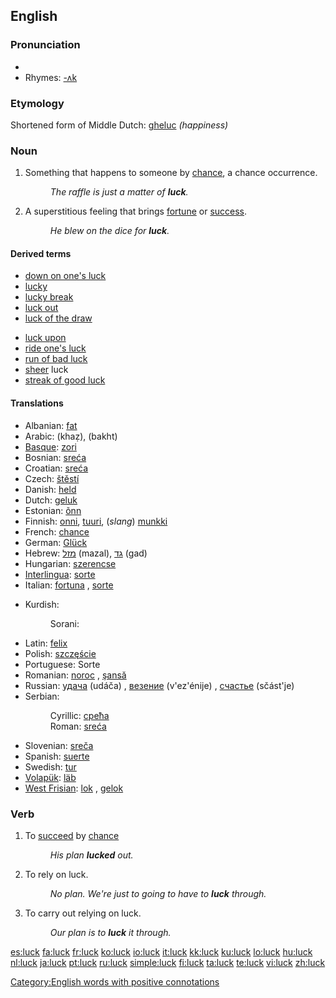 ==English==

===Pronunciation===
{{IPA|/'lʌk/}}
* {{audio|en-us-luck.ogg|Audio (US)}}
* Rhymes: [[Rhymes:English:-ʌk|-ʌk]]

===Etymology===
Shortened form of Middle Dutch: [[gheluc]] ''(happiness)''

===Noun===
{{en-noun|-}}

# Something that happens to someone by [[chance]], a chance occurrence.
#: ''The raffle is just a matter of '''luck'''.''
# A superstitious feeling that brings [[fortune]] or [[success]].
#: ''He blew on the dice for '''luck'''.''

====Derived terms====
{{rel-top|terms derived from luck (noun)}}
* [[down on one's luck]]
* [[lucky]]
* [[lucky break]]
* [[luck out]]
* [[luck of the draw]]
{{rel-mid}}
* [[luck upon]]
* [[ride one's luck]]
* [[run of bad luck]]
* [[sheer]] luck
* [[streak of good luck]]
{{rel-bottom}}

====Translations====
{{trans-top|something that happens to someone by chance}}
* Albanian: [[fat]]
* Arabic: {{Arab|[[خظ]]}} (khaẓ), {{Arab|[[بخت]]}} (bakht)
* [[Basque]]: [[zori]]
* Bosnian: [[sreća#Bosnian|sreća]] {{f}}
* Croatian: [[sreća#Croatian|sreća]] {{f}}
* Czech: [[štěstí]] {{n}}
* Danish: [[held]] {{n}}
* Dutch: [[geluk]] {{n}}
* Estonian: [[õnn]]
* Finnish: [[onni]], [[tuuri]], (''slang'') [[munkki]]
* French: [[chance]] {{f}}
* German: [[Glück]] {{n}}
* Hebrew: [[מזל]] (mazal), [[גד]] (gad)
* Hungarian: [[szerencse]]
* [[Interlingua]]: [[sorte]]
* Italian: [[fortuna]] {{f}}, [[sorte]] {{f}}
{{trans-mid}}
* Kurdish:
*: Sorani: {{t|ku|به‌خت|tr=bext|sc=KUchar}}
* Latin: [[felix]] {{f}}
* Polish: [[szczęście]] {{n}}
* Portuguese: Sorte
* Romanian: [[noroc]] {{n}}, [[şansă]] {{f}}
* Russian: [[удача]] (udáča) {{f}}, [[везение]] (v'ez'énije) {{n}}, [[счастье]] (sčást'je) {{n}}
* Serbian:
*: Cyrillic: [[срећа#Serbian|срећа]] {{f}}
*: Roman: [[sreća#Serbian|sreća]] {{f}}
* Slovenian: [[sreča]] {{f}}
* Spanish: [[suerte]] {{F}}
* Swedish: [[tur]]
* [[Volapük]]: [[läb]]
* [[West Frisian]]: [[lok]] {{n}}, [[gelok]] {{n}}
{{trans-bottom}}

===Verb===
{{en-verb}}

# {{intransitive}} To [[succeed]] by [[chance]]
#: ''His plan '''lucked''' out.''
# {{intransitive}} To rely on luck.
#: ''No plan. We're just to going to have to '''luck''' through.''
# {{transitive}} To carry out relying on luck.
#: ''Our plan is to '''luck''' it through.''

[[Category:English words with positive connotations]]

[[es:luck]]
[[fa:luck]]
[[fr:luck]]
[[ko:luck]]
[[io:luck]]
[[it:luck]]
[[kk:luck]]
[[ku:luck]]
[[lo:luck]]
[[hu:luck]]
[[nl:luck]]
[[ja:luck]]
[[pt:luck]]
[[ru:luck]]
[[simple:luck]]
[[fi:luck]]
[[ta:luck]]
[[te:luck]]
[[vi:luck]]
[[zh:luck]]